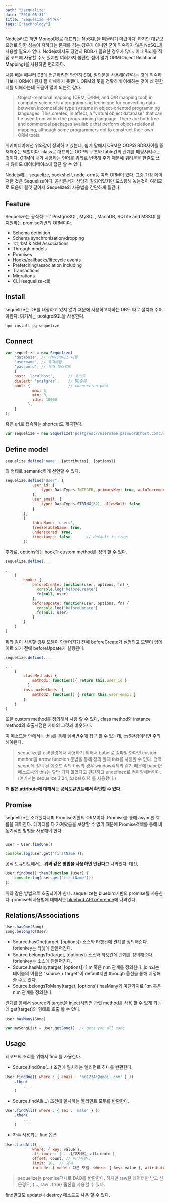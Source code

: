 ```yaml
---
path: "/sequelize"
date: "2016-08-31"
title: "Sequelize 시작하기"
tags: ["technology"]
---
```


Nodejs라고 하면 MongoDB로 대표되는 NoSQL을 떠올리기 마련이다. 하지만 대규모 요청로 인한 성능이 저하되는 문제를 겪는 경우가 아니면 굳이 익숙하지 않은 NoSQL을 사용할 필요가 없다. Nodejs에서도 당연히 RDB가 필요한 경우가 많다. 이때 쿼리를 직접 코드에 사용할 수도 있지만 여러가지 불편한 점이 많기 ORM(Object Relational Mapping)을 사용하면 편리하다.

처음 배울 때부터 DB에 접근하려면 당연히 SQL 질의문을 사용해야한다는 것에 익숙하다보니 ORM이 뭔지 잘 이해하지 못했다. ORM의 뜻을 정확하게 이해하는 것이 왜 편한지를 이해하는데 도움이 많이 되는것 같다.

>Object-relational mapping (ORM, O/RM, and O/R mapping tool) in computer science is a programming technique for converting data between incompatible type systems in object-oriented programming languages. This creates, in effect, a "virtual object database" that can be used from within the programming language. There are both free and commercial packages available that perform object-relational mapping, although some programmers opt to construct their own ORM tools.

위키피디아에선 위와같이 정의하고 있는데, 쉽게 말해서 ORM은 OOP와 RDB사이를 중재해주는 역할이다. class로 대표되는 OOP의 구조와 table간의 관계를 매핑시켜주는 것이다. ORM이 내가 사용하는 언어를 쿼리로 번역해 주기 때문에 쿼리문을 한줄도 쓰지 않아도 데이터베이스에 접근 할 수 있다.

Nodejs에는 sequelize, bookshelf, node-orm등 여러 ORM이 있다. 그중 가장 메이저한 것은 Sequelize이다. 공식문서가 상당히 잘되어있지만 포스팅해 놓는것이 여러모로 도움이 될것 같아서 Sequelize의 사용법을 간단하게 옮긴다.


## Feature

Sequelize는 공식적으로 PostgreSQL, MySQL, MariaDB, SQLite and MSSQL를 지원하는 promise기반의 ORM이다.

- Schema definition
- Schema synchronization/dropping
- 1:1, 1:M & N:M Associations
- Through models
- Promises
- Hooks/callbacks/lifecycle events
- Prefetching/association including
- Transactions
- Migrations
- CLI (sequelize-cli)

## Install

sequelize는 DB를 내장하고 있지 않기 때문에 사용하고자하는 DB도 따로 설치해 주어야한다. 여기서는 postgreSQL을 사용한다.

```sh
npm install pg sequelize
```

## Connect

```js
var sequelize = new Sequelize(
    'database', // 데이터베이스 이름
    'username', // 유저네임
    'password', // 유저 패스워드
    {
    host: 'localhost',      // 호스트
    dialect: 'postgres',    // DB종류
    pool: {                 // connection pool
            max: 5,
            min: 0,
            idle: 10000
          },
    }
);
```

혹은 url로 접속하는 shortcut도 제공한다.

```js
var sequelize = new Sequelize('postgres://username:password@host.com:5432/dbname');
```


## Define model

```js
sequelize.define('name', {attributes}, {options})
```

의 형태로 semantic하게 선언할 수 있다.


```js
sequelize.define("User", {
            user_id: {
                type: DataTypes.INTEGER, primaryKey: true, autoIncrement: true
            },
            user_email: {
                type: DataTypes.STRING(32), allowNull: false
            }
        },
        {
            tableName: 'users',
            freezeTableName: true,
            underscored: true,
            timestamps: false       // default is true
        })
```

추가로, options에는 hook과 custom method를 정의 할 수 있다.

```js
sequelize.define(...

...
    {
        hooks: {
            beforeCreate: function(user, options, fn) {
              console.log('beforeCreate')
              fn(null, user)
            },
            beforeUpdate: function(user, options, fn) {
              console.log('beforeUpdate')
              fn(null, user)
            }
        }
    }
)
```
위와 같이 사용할 경우 모델이 만들어지기 전에 beforeCreate가 실행되고 모델이 업데이트 되기 전에 beforeUpdate가 실행된다.

```js
sequelize.define(...

...
    {
        classMethods: {
            method1: function(){ return this.user_id }
          },
        instanceMethods: {
            method2: function() { return this.user_email }
        }
    }
)
```

또한 custom method를 정의해서 사용 할 수 있다. class method와 instance method의 호출시점은 자바의 그것과 비슷하다.

이 메소드들 안에서는 this를 통해 멤버변수에 접근 할 수 있는데, es6환경이라면 주의해야한다.

> sequelize를 es6환경에서 사용하기 위해서 babel로 컴파일 한다면 custom method을 arrow function 문법을 통해 정의 할때 this를 사용할 수 없다. 전역scope에 정의 된 메소드 속의 this의 경우 window객체와 같기 때문에 babel은 메소드속의 this는 할당 되지 않았다고 판단하고 undefined로 컴파일해버린다. (여기서는 sequelize 3.24, babel 6.14 를 사용했다.)

**더 많은 attribute에 대해서는
<a href="http://docs.sequelizejs.com/en/latest/docs/models-definition" target="_blank">공식도큐먼트</a>에서 확인할 수 있다.**



## Promise

sequelize는 소개했다시피 Promise기반의 ORM이다. Promise를 통해 async한 흐름을 제어한다. 데이터를 다 가져왔음을 보장할 수 없기 때문에 Promise객체를 통해 비동기적인 방법을 사용해야 한다.


```js

user = User.findOne()

console.log(user.get('firstName'));

```

공식 도큐먼트에서는 **위와 같은 방법을 사용하면 안된다**고 나와있다. 대신,

```js
User.findOne().then(function (user) {
    console.log(user.get('firstName'));
});
```

위와 같은 방법으로 호출되어야 한다. sequelize는 bluebird기반의 promise를 사용한다. promise의사용법에 대해서는
<a href="http://bluebirdjs.com/docs/api-reference.html" target="_black">bluebird API reference</a>에 나와있다.


## Relations/Associations

```js
User.hasOne(Song)
Song.belongTo(User)
```

- Source.hasOne(target, [options])
    소스와 타겟간에 관계를 정의해준다. forienkey는 타겟에 만들어진다.
- Source.belongsTo(target, [options])
    소스와 타겟간에 관계를 정의해준다. forienkey는 소스에 만들어진다.
- Source.hasMany(target, [options])
    1:m 혹은 n:m 관계를 정의한다. join되는 테이블의 이름은 "source + target"이 default지만 through 옵션을 통해 지정해 줄 수도 있다.
- Source.belongsToMany(target, [options])
    hasMany와 마찬가지로 1:m 혹은 n:m 관계를 정의한다.

관계를 통해서 source와 target을 inject시키면 관련 method를 사용 할 수 있게 되는데 get[target]의 형태로 호출 할 수 있다.

```js
User.hasMany(Song)

var mySongList = User.getSong()  // gets you all song
```

## Usage

레코드의 조회를 위해서 find 를 사용한다.

- Source.findOne(...)
    조건에 일치하는 엘리먼트 하나를 반환한다.

```js
User.findOne({ where : { email : 'ho1234c@gmail.com' } })
    .then(
        ...
    )
```

- Source.findAll(...)
    조건에 일치하는 엘리먼트 모두를 반환한다.

```js
User.findAll({ where : { sex : 'male' } })
    .then(
        ...
    )
```
- 자주 사용되는 find 옵션

```js
User.findAll({
            where: { key: value },
            attributes: [ ...얻고자하는 attribute ],
            offset: count, // 어디서부터
            limit: 10,  // 몇개
            include: { model: 다른 모델, where: { key: value }, attributes: [...] } // associate된 다른 모델을 포함시킴
```

> sequelize는 promise객체로 DAO를 반환한다. 하지만 raw한 데이터만 받고 싶은경우, {..., raw : true} 옵션을 사용할 수 있다.

find말고도 update나 destroy 메소드도 사용 할 수 있다.